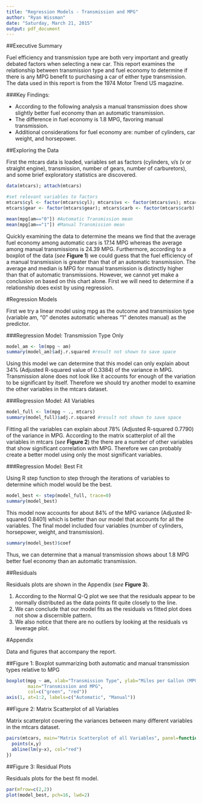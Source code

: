 ```yaml
---
title: "Regression Models - Transmission and MPG"
author: "Ryan Wissman"
date: "Saturday, March 21, 2015"
output: pdf_document
---
```


##Executive Summary

Fuel efficiency and transmission type are both very important and greatly debated factors when selecting a new car. This report examines the relationship between transmission type and fuel economy to determine if there is any MPG benefit to purchasing a car of either type transmission. The data used in this report is from the 1974 Motor Trend US magazine.

###Key Findings:

* According to the following analysis a manual transmission does show slightly better fuel economy than an automatic transmission. 
* The difference in fuel economy is 1.8 MPG, favoring manual transmission.
* Additional considerations for fuel economy are: number of cylinders, car weight, and horsepower. 

##Exploring the Data

First the mtcars data is loaded, variables set as factors (cylinders, v/s (v or straight engine), transmission, number of gears, number of carburetors), and some brief exploratory statistics are discovered.

```r
data(mtcars); attach(mtcars)

#set relevant variables to factors
mtcars$cyl <- factor(mtcars$cyl); mtcars$vs <- factor(mtcars$vs); mtcars$am <- factor(mtcars$am)
mtcars$gear <- factor(mtcars$gear); mtcars$carb <- factor(mtcars$carb)

mean(mpg[am=="0"]) #Automatic Transmission mean
mean(mpg[am=="1"]) #Manual Transmission mean
```

Quickly examining the data to determine the means we find that the average fuel economy among automatic cars is 17.14 MPG whereas the average among manual transmissions is 24.39 MPG. Furthermore, according to a boxplot of the data (*see* **Figure 1**) we could guess that the fuel efficiency of a manual transmission is greater than that of an automatic transmission. The average and median is MPG for manual transmission is distinctly higher than that of automatic transmissions. However, we cannot yet make a conclusion on based on this chart alone. First we will need to determine if a relationship does exist by using regression. 

#Regression Models

First we try a linear model using mpg as the outcome and transmission type (variable am, "0" denotes automatic whereas "1" denotes manual) as the predictor.

###Regression Model: Transmission Type Only

```r
model_am <- lm(mpg ~ am)
summary(model_am)$adj.r.squared #result not shown to save space
```

Using this model we can determine that this model can only explain about 34% (Adjusted R-squared value of 0.3384) of the variance in MPG. Transmission alone does not look like it accounts for enough of the variation to be significant by itself. Therefore we should try another model to examine the other variables in the mtcars dataset.

###Regression Model: All Variables 

```r
model_full <- lm(mpg ~ ., mtcars)
summary(model_full)$adj.r.squared #result not shown to save space
```

Fitting all the variables can explain about 78% (Adjusted R-squared 0.7790) of the variance in MPG. According to the matrix scatterplot of all the variables in mtcars (*see* **Figure 2**) the there are a number of other variables that show significant correlation with MPG. Therefore we can probably create a better model using only the most significant variables. 

###Regression Model: Best Fit

Using R step function to step through the iterations of variables to determine which model would be the best. 

```r
model_best <- step(model_full, trace=0)
summary(model_best) 
```

This model now accounts for about 84% of the MPG variance (Adjusted R-squared 0.8401) which is better than our model that accounts for all the variables. The final model included four variables (number of cylinders, horsepower, weight, and transmission).  

```r
summary(model_best)$coef
```

Thus, we can determine that a manual transmission shows about 1.8 MPG better fuel economy than an automatic transmission.

##Residuals

Residuals plots are shown in the Appendix (*see* **Figure 3**).

1. According to the Normal Q-Q plot we see that the residuals appear to be normally distributed as the data points fit quite closely to the line.
2. We can conclude that our model fits as the residuals vs fitted plot does not show a discernible pattern.
3. We also notice that there are no outliers by looking at the residuals vs leverage plot.

#Appendix

Data and figures that accompany the report.

##Figure 1: Boxplot summarizing both automatic and manual transmission types relative to MPG

```r
boxplot(mpg ~ am, xlab="Transmission Type", ylab="Miles per Gallon (MPG)", xaxt="n", 
        main="Transmission and MPG",
        col=c("green", "red"))
axis(1, at=1:2, labels=c("Automatic", "Manual"))
```

##Figure 2: Matrix Scatterplot of all Variables

Matrix scatterplot covering the variances between many different variables in the mtcars dataset.  

```r
pairs(mtcars, main="Matrix Scatterplot of all Variables", panel=function(x,y){
  points(x,y)
  abline(lm(y~x), col="red")
})
```

##Figure 3: Residual Plots

Residuals plots for the best fit model.

```r
par(mfrow=c(2,2))
plot(model_best, pch=16, lwd=2)
```
